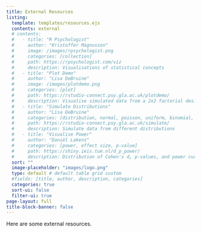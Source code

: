 ```yaml
---
title: External Resources
listing:
  template: templates/resources.ejs
  contents: external
  # contents: 
  #   - title: "R Psychologist"
  #     author: "Kristoffer Magnusson"
  #     image: /images/rpsychologist.png
  #     categories: [collection]
  #     path: https://rpsychologist.com/viz
  #     description: Visualisations of statistical concepts
  #   - title: "Plot Demo"
  #     author: "Lisa DeBruine"
  #     image: /images/plotdemo.png
  #     categories: [plot]
  #     path: https://rstudio-connect.psy.gla.ac.uk/plotdemo/
  #     description: Visualise simulated data from a 2x2 factorial design with 6 different plots
  #   - title: "Simulate Distributions"
  #     author: "Lisa DeBruine"
  #     categories: [distribution, normal, poisson, uniform, binomial, simulate]
  #     path: https://rstudio-connect.psy.gla.ac.uk/simulate/
  #     description: Simulate data from different distributions
  #   - title: "Visualise Power"
  #     author: "Daniël Lakens"
  #     categories: [power, effect size, p-value]
  #     path: https://shiny.ieis.tue.nl/d_p_power/
  #     description: Distribution of Cohen's d, p-values, and power curves for an independent two-tailed t-test
  sort: ""
  image-placeholder: "images/logo.png"
  type: default # default table grid custom
  #fields: [title, author, description, categories]
  categories: true
  sort-ui: false
  filter-ui: true
page-layout: full
title-block-banner: false
---
```


Here are some external resources.
